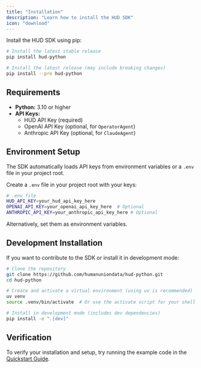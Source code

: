 ```yaml
---
title: "Installation"
description: "Learn how to install the HUD SDK"
icon: "download"
---
```


Install the HUD SDK using pip:

```bash
# Install the latest stable release
pip install hud-python

# Install the latest release (may include breaking changes)
pip install --pre hud-python
```

## Requirements

*   **Python:** 3.10 or higher
*   **API Keys:** 
    *   HUD API Key (required)
    *   OpenAI API Key (optional, for `OperatorAgent`)
    *   Anthropic API Key (optional, for `ClaudeAgent`)

## Environment Setup

The SDK automatically loads API keys from environment variables or a `.env` file in your project root.

Create a `.env` file in your project root with your keys:

```bash
# .env file
HUD_API_KEY=your_hud_api_key_here
OPENAI_API_KEY=your_openai_api_key_here  # Optional
ANTHROPIC_API_KEY=your_anthropic_api_key_here # Optional
```

Alternatively, set them as environment variables.

## Development Installation

If you want to contribute to the SDK or install it in development mode:

```bash
# Clone the repository
git clone https://github.com/humanuniondata/hud-python.git
cd hud-python

# Create and activate a virtual environment (using uv is recommended)
uv venv
source .venv/bin/activate  # Or use the activate script for your shell

# Install in development mode (includes dev dependencies)
pip install -e ".[dev]"
```

## Verification

To verify your installation and setup, try running the example code in the [Quickstart Guide](/quickstart).
